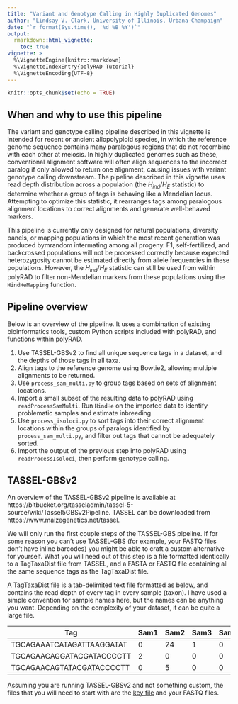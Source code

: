 ```yaml
---
title: "Variant and Genotype Calling in Highly Duplicated Genomes"
author: "Lindsay V. Clark, University of Illinois, Urbana-Champaign"
date: "`r format(Sys.time(), '%d %B %Y')`"
output:
  rmarkdown::html_vignette:
    toc: true
vignette: >
  %\VignetteEngine{knitr::rmarkdown}
  %\VignetteIndexEntry{polyRAD Tutorial}
  %\VignetteEncoding{UTF-8}
---
```


```r
knitr::opts_chunk$set(echo = TRUE)
```

## When and why to use this pipeline

The variant and genotype calling pipeline described in this vignette is
intended for recent or ancient allopolyploid species, in which the reference
genome sequence contains many paralogous regions that do not recombine with
each other at meiosis.  In highly duplicated genomes such as these, conventional
alignment software will often align sequences to the incorrect paralog if only
allowed to return one alignment, causing issues with variant genotype calling
downstream.  The pipeline described in this vignette uses read depth
distribution across a population (the $H_{ind}/H_E$ statistic) to determine
whether a group of tags is behaving like a Mendelian locus. Attempting to 
optimize this statistic, it rearranges tags among paralogous alignment locations
to correct alignments and generate well-behaved markers.

This pipeline is currently only designed for natural populations, diversity
panels, or mapping populations in which the most recent generation was produced
bymrandom intermating among all progeny.  F1, self-fertilized, and backcrossed
populations will not be processed correctly because expected heterozygosity
cannot be estimated directly from allele frequencies in these populations.
However, the $H_{ind}/H_E$ statistic can still be used from within polyRAD
to filter non-Mendelian markers from these populations using the `HindHeMapping`
function.

## Pipeline overview

Below is an overview of the pipeline.  It uses a combination of existing
bioinformatics tools, custom Python scripts included with polyRAD, and functions
within polyRAD.

1. Use TASSEL-GBSv2 to find all unique sequence tags in a dataset, and the
depths of those tags in all taxa.
2. Align tags to the reference genome using Bowtie2, allowing multiple
alignments to be returned.
3. Use `process_sam_multi.py` to group tags based on sets of alignment
locations.
4. Import a small subset of the resulting data to polyRAD using
`readProcessSamMulti`.  Run `HindHe` on the imported data to identify
problematic samples and estimate inbreeding.
5. Use `process_isoloci.py` to sort tags into their correct alignment locations
within the groups of paralogs identified by `process_sam_multi.py`, and filter
out tags that cannot be adequately sorted.
6. Import the output of the previous step into polyRAD using
`readProcessIsoloci`, then perform genotype calling.

## TASSEL-GBSv2

An overview of the TASSEL-GBSv2 pipeline is available at
https://bitbucket.org/tasseladmin/tassel-5-source/wiki/Tassel5GBSv2Pipeline.
TASSEL can be downloaded from https://www.maizegenetics.net/tassel.

We will only run the first couple steps of the TASSEL-GBS pipeline.  If for
some reason you can't use TASSEL-GBS (for example, your FASTQ files don't have
inline barcodes) you might be able to craft a custom alternative for yourself.
What you will need out of this step is a file formatted identically to a
TagTaxaDist file from TASSEL, and a FASTA or FASTQ file containing all the
same sequence tags as the TagTaxaDist file.

A TagTaxaDist file is a tab-delimited text file formatted as below, and contains
the read depth of every tag in every sample (taxon).  I have used a simple
convention for sample names here, but the names can be anything you want.
Depending on the complexity of your dataset, it can be quite a large file.

| Tag | Sam1 | Sam2 | Sam3| Sam4 |
|-----|------|------|-----|------|
| TGCAGAAATCATAGATTAAGGATAT| 0 | 24 | 1 | 0 |
| TGCAGAACAGGATACGATACCCCTT| 2 | 0 | 0 | 0 |
| TGCAGAACAGTATACGATACCCCTT| 0 | 5 | 0 | 0 |

Assuming you are running TASSEL-GBSv2 and not something custom, the files that
you will need to start with are the
[key file](https://bitbucket.org/tasseladmin/tassel-5-source/wiki/Tassel5GBSv2Pipeline/KeyFileExample)
and your FASTQ files.
